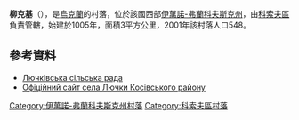 {{coord|48|26|2|N|24|44|50|E|scale:30000|display=title}}

'''柳克基'''（{{lang-uk|Лючки}}），是[[烏克蘭|烏克蘭]]的村落，位於該國西部[[伊萬諾-弗蘭科夫斯克州|伊萬諾-弗蘭科夫斯克州]]，由[[科索夫區|科索夫區]]負責管轄，始建於1005年，面積3平方公里，2001年該村落人口548。

==參考資料==
*[https://web.archive.org/web/20140714192004/http://liuchky.kosiv.net/ Лючківська сільська рада]
* [https://web.archive.org/web/20140714192004/http://liuchky.kosiv.net/ Офіційний сайт села Лючки Косівського району]

{{DEFAULTSORT:Лючки}}
[[Category:伊萬諾-弗蘭科夫斯克州村落|Category:伊萬諾-弗蘭科夫斯克州村落]]
[[Category:科索夫區村落|Category:科索夫區村落]]


{{IvanoFrankivsk-geo-stub}}
